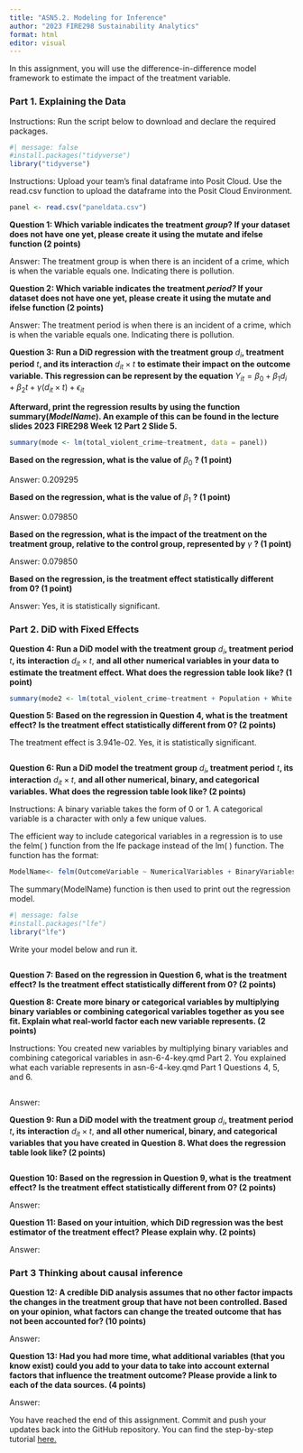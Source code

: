 ```yaml
---
title: "ASN5.2. Modeling for Inference"
author: "2023 FIRE298 Sustainability Analytics"
format: html
editor: visual
---
```


In this assignment, you will use the difference-in-difference model framework to estimate the impact of the treatment variable.

### **Part 1. Explaining the Data**

Instructions: Run the script below to download and declare the required packages.

```r
#| message: false
#install.packages("tidyverse")
library("tidyverse")
```

Instructions: Upload your team's final dataframe into Posit Cloud. Use the read.csv function to upload the dataframe into the Posit Cloud Environment.

```r
panel <- read.csv("paneldata.csv")
```

**Question 1: Which variable indicates the treatment *group*? If your dataset does not have one yet, please create it using the mutate and ifelse function (2 points)**

Answer: The treatment group is when there is an incident of a crime, which is when the variable equals one. Indicating there is pollution.

**Question 2: Which variable indicates the treatment *period?* If your dataset does not have one yet, please create it using the mutate and ifelse function (2 points)**

Answer: The treatment period is when there is an incident of a crime, which is when the variable equals one. Indicating there is pollution.

**Question 3: Run a DiD regression with the treatment group** $d_i$**, treatment period** $t$**, and its interaction** $d_{it} \times t$ **to estimate their impact on the outcome variable. This regression can be represent by the equation** $Y_{it}=\beta_0+\beta_1 d_i+\beta_2 t + \gamma (d_{it}\times t) + \epsilon_{it}$

**Afterward, print the regression results by using the function summary(*ModelName*). An example of this can be found in the lecture slides 2023 FIRE298 Week 12 Part 2 Slide 5.**

```r
summary(mode <- lm(total_violent_crime~treatment, data = panel))
```

**Based on the regression, what is the value of** $\beta_0$ **? (1 point)**

Answer: 0.209295

**Based on the regression, what is the value of** $\beta_1$ **? (1 point)**

Answer: 0.079850

**Based on the regression, what is the impact of the treatment on the treatment group, relative to the control group, represented by** $\gamma$ **? (1 point)**

Answer: 0.079850

**Based on the regression, is the treatment effect statistically different from 0? (1 point)**

Answer: Yes, it is statistically significant.

### **Part 2. DiD with Fixed Effects**

**Question 4: Run a DiD model with the treatment group** $d_i$**, treatment period** $t$**, its interaction** $d_{it} \times t$, **and all other** **numerical variables in your data to estimate the treatment effect. What does the regression table look like? (1 point)**

```r
summary(mode2 <- lm(total_violent_crime~treatment + Population + White + Blk_AfAm + Asian + Hisp_Lat + Housing + Occupied + Vacant + Shape__Are + TLML + PRECTOT + SPEED, data = panel))
```

**Question 5: Based on the regression in Question 4, what is the** **treatment effect? Is the treatment effect statistically different from 0? (2 points)**

The treatment effect is 3.941e-02. Yes, it is statistically significant.

```r

```

**Question 6: Run a DiD model the treatment group** $d_i$**, treatment period** $t$**, its interaction** $d_{it} \times t$, **and all other numerical, binary, and categorical variables. What does the regression table look like? (2 points)**

Instructions: A binary variable takes the form of 0 or 1. A categorical variable is a character with only a few unique values.

The efficient way to include categorical variables in a regression is to use the felm( ) function from the lfe package instead of the lm( ) function. The function has the format:

``` r
ModelName<- felm(OutcomeVariable ~ NumericalVariables + BinaryVariables | Categorical Variables, DataFrame)
```

The summary(ModelName) function is then used to print out the regression model.

```r
#| message: false
#install.packages("lfe")
library("lfe")
```

Write your model below and run it.

```r

```

**Question 7: Based on the regression in Question 6, what is the** **treatment effect? Is the treatment effect statistically different from 0? (2 points)**

**Question 8: Create more binary or categorical variables by multiplying binary variables or combining categorical variables together as you see fit. Explain what real-world factor each new variable represents. (2 points)**

Instructions: You created new variables by multiplying binary variables and combining categorical variables in asn-6-4-key.qmd Part 2. You explained what each variable represents in asn-6-4-key.qmd Part 1 Questions 4, 5, and 6.

```r

```

Answer:

**Question 9: Run a DiD model with the treatment group** $d_i$**, treatment period** $t$**, its interaction** $d_{it} \times t$, **and all other numerical, binary, and categorical variables that you have created in Question 8. What does the regression table look like? (2 points)**

```r

```

**Question 10: Based on the regression in Question 9, what is the** **treatment effect? Is the treatment effect statistically different from 0? (2 points)**

Answer:

**Question 11: Based on your intuition**, **which DiD regression was the best estimator of the treatment effect?** **Please explain why. (2 points)**

Answer:

### **Part 3 Thinking about causal inference**

**Question 12: A credible DiD analysis assumes that no other factor impacts the changes in the treatment group that have not been controlled. Based on your opinion, what factors can change the treated outcome that has not been accounted for? (10 points)**

Answer:

**Question 13: Had you had more time, what additional variables (that you know exist) could you add to your data to take into account external factors that influence the treatment outcome? Please provide a link to each of the data sources. (4 points)**

Answer:

You have reached the end of this assignment. Commit and push your updates back into the GitHub repository. You can find the step-by-step tutorial [here.](https://drive.google.com/drive/u/0/folders/1eSMfNoV_ilp4OnID2Ql3YT2qXkhCS7Vm)
